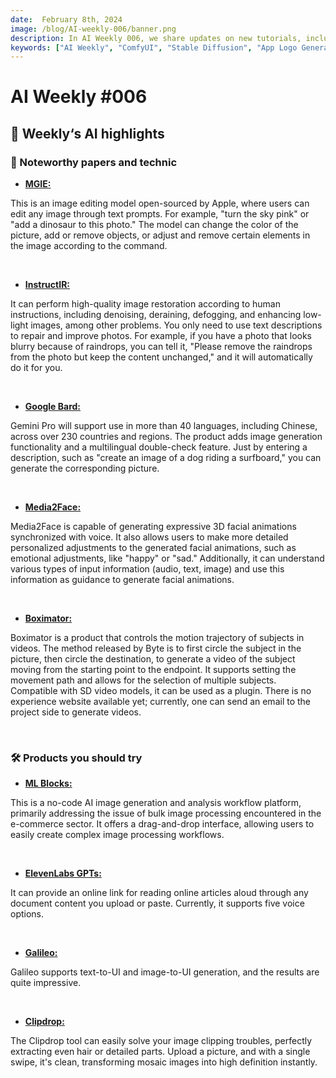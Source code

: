 ```yaml
---
date:  February 8th, 2024
image: /blog/AI-weekly-006/banner.png
description: In AI Weekly 006, we share updates on new tutorials, including how to generate an App logo using ComfyUI and advanced Stable Diffusion. We also highlight updates to existing tutorials, thanks to feedback from our Discord and Github users. The article features noteworthy AI-related papers and technologies, such as Mobile ALOHA and IP-Adapter-FaceID, and introduces new products like Convai. This article is a must-read for anyone keeping up with the latest in AI and ComfyUI.
keywords: ["AI Weekly", "ComfyUI", "Stable Diffusion", "App Logo Generation", "ControlNet", "Cloud Installation", "ComfyUI Basic", "Image-to-Image", "Mobile ALOHA", "IP-Adapter-FaceID", "Phi-2", "AI Tutorials", "AI Updates", "AI Technologies", "AI Papers"]
---
```


# AI Weekly #006


## 🤩  Weekly‘s AI highlights

### 📄 Noteworthy papers and technic

* [**MGIE:**](https://openreview.net/forum?id=S1RKWSyZ2Y)

This is an image editing model open-sourced by Apple, where users can edit any image through text prompts. For example, "turn the sky pink" or "add a dinosaur to this photo." The model can change the color of the picture, add or remove objects, or adjust and remove certain elements in the image according to the command.

<br/>
<PhotoProvider>
  <PhotoView src="/blog/AI-weekly-006/001.png">
    <img src="/blog/AI-weekly-006/001.png" alt="" />
  </PhotoView>
</PhotoProvider>

* [**InstructIR:**](https://arxiv.org/abs/2401.16468)

It can perform high-quality image restoration according to human instructions, including denoising, deraining, defogging, and enhancing low-light images, among other problems. You only need to use text descriptions to repair and improve photos. For example, if you have a photo that looks blurry because of raindrops, you can tell it, "Please remove the raindrops from the photo but keep the content unchanged," and it will automatically do it for you.

<br/>
<PhotoProvider>
  <PhotoView src="/blog/AI-weekly-006/002.png">
    <img src="/blog/AI-weekly-006/002.png" alt="" />
  </PhotoView>
</PhotoProvider>

* [**Google Bard:**](https://blog.google/products/bard/google-bard-gemini-pro-image-generation/)

Gemini Pro will support use in more than 40 languages, including Chinese, across over 230 countries and regions. The product adds image generation functionality and a multilingual double-check feature. Just by entering a description, such as "create an image of a dog riding a surfboard," you can generate the corresponding picture.

<br/>
<PhotoProvider>
  <PhotoView src="/blog/AI-weekly-006/003.png">
    <img src="/blog/AI-weekly-006/003.png" alt="" />
  </PhotoView>
</PhotoProvider>

* [**Media2Face:**](https://arxiv.org/abs/2401.15687)

Media2Face is capable of generating expressive 3D facial animations synchronized with voice. It also allows users to make more detailed personalized adjustments to the generated facial animations, such as emotional adjustments, like "happy" or "sad." Additionally, it can understand various types of input information (audio, text, image) and use this information as guidance to generate facial animations.

<br/>
<PhotoProvider>
  <PhotoView src="/blog/AI-weekly-006/004.png">
    <img src="/blog/AI-weekly-006/004.png" alt="" />
  </PhotoView>
</PhotoProvider>

* [**Boximator:**](https://boximator.github.io/)

Boximator is a product that controls the motion trajectory of subjects in videos. The method released by Byte is to first circle the subject in the picture, then circle the destination, to generate a video of the subject moving from the starting point to the endpoint. It supports setting the movement path and allows for the selection of multiple subjects. Compatible with SD video models, it can be used as a plugin. There is no experience website available yet; currently, one can send an email to the project side to generate videos.

<br/>
<PhotoProvider>
  <PhotoView src="/blog/AI-weekly-006/005.png">
    <img src="/blog/AI-weekly-006/005.png" alt="" />
  </PhotoView>
</PhotoProvider>

### 🛠️ Products you should try

* [**ML Blocks:**](https://www.mlblocks.com/)

This is a no-code AI image generation and analysis workflow platform, primarily addressing the issue of bulk image processing encountered in the e-commerce sector. It offers a drag-and-drop interface, allowing users to easily create complex image processing workflows.

<br/>
<PhotoProvider>
  <PhotoView src="/blog/AI-weekly-006/006.png">
    <img src="/blog/AI-weekly-006/006.png" alt="" />
  </PhotoView>
</PhotoProvider>

* [**ElevenLabs GPTs:**](https://chat.openai.com/g/g-h0lbLuFF1-elevenlabs-text-to-speech)

It can provide an online link for reading online articles aloud through any document content you upload or paste. Currently, it supports five voice options.

<br/>
<PhotoProvider>
  <PhotoView src="/blog/AI-weekly-006/007.png">
    <img src="/blog/AI-weekly-006/007.png" alt="" />
  </PhotoView>
</PhotoProvider>

* [**Galileo:**](https://www.usegalileo.ai/explore)

Galileo supports text-to-UI and image-to-UI generation, and the results are quite impressive.

<br/>
<PhotoProvider>
  <PhotoView src="/blog/AI-weekly-006/008.png">
    <img src="/blog/AI-weekly-006/008.png" alt="" />
  </PhotoView>
</PhotoProvider>

* [**Clipdrop:**](https://clipdrop.co/)

The Clipdrop tool can easily solve your image clipping troubles, perfectly extracting even hair or detailed parts. Upload a picture, and with a single swipe, it's clean, transforming mosaic images into high definition instantly.

<br/>
<PhotoProvider>
  <PhotoView src="/blog/AI-weekly-006/009.png">
    <img src="/blog/AI-weekly-006/009.png" alt="" />
  </PhotoView>
</PhotoProvider>

<Subscribe />










